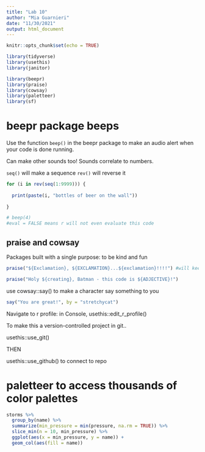 ```yaml
---
title: "Lab 10"
author: "Mia Guarnieri"
date: "11/30/2021"
output: html_document
---
```


```r
knitr::opts_chunk$set(echo = TRUE)

library(tidyverse)
library(usethis)
library(janitor)

library(beepr)
library(praise)
library(cowsay)
library(paletteer)
library(sf)
```

# beepr package beeps

Use the function `beep()` in the beepr package to make an audio alert when your code is done running.

Can make other sounds too! Sounds correlate to numbers.

`seq()` will make a sequence
`rev()` will reverse it

```r
for (i in rev(seq(1:9999))) {
  
  print(paste(i, "bottles of beer on the wall"))
  
}

# beep(4)
#eval = FALSE means r will not even evaluate this code
```

## praise and cowsay

Packages built with a single purpose: to be kind and fun

```r
praise("${Exclamation}, ${EXCLAMATION}...${exclamation}!!!!") #will keep capitalization

praise("Holy ${creating}, Batman - this code is ${ADJECTIVE}!")
```

use cowsay::say() to make a character say something to you

```r
say("You are great!", by = "stretchycat")
```


Navigate to r profile: in Console, usethis::edit_r_profile()

To make this a version-controlled project in git..

usethis::use_git()

THEN

usethis::use_github() to connect to repo


# paletteer to access thousands of color palettes

```r
storms %>% 
  group_by(name) %>% 
  summarize(min_pressure = min(pressure, na.rm = TRUE)) %>% 
  slice_min(n = 10, min_pressure) %>% 
  ggplot(aes(x = min_pressure, y = name)) +
  geom_col(aes(fill = name))
```






